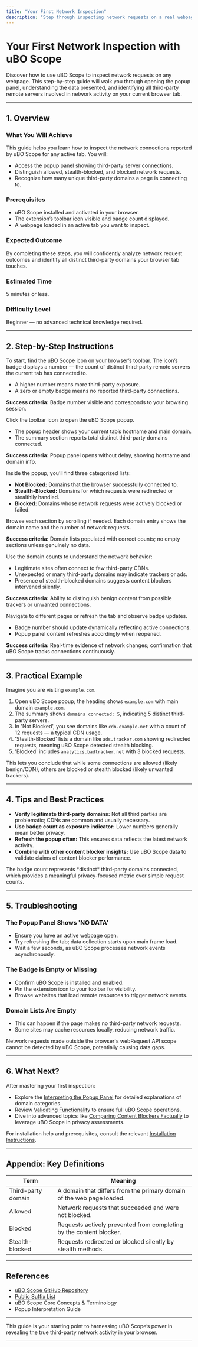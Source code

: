```yaml
---
title: "Your First Network Inspection"
description: "Step through inspecting network requests on a real webpage, from opening the popup to identifying all third-party servers involved. Includes tips for verifying what’s truly happening on a site."
---
```


# Your First Network Inspection with uBO Scope

Discover how to use uBO Scope to inspect network requests on any webpage. This step-by-step guide will walk you through opening the popup panel, understanding the data presented, and identifying all third-party remote servers involved in network activity on your current browser tab.

---

## 1. Overview

### What You Will Achieve
This guide helps you learn how to inspect the network connections reported by uBO Scope for any active tab. You will:
- Access the popup panel showing third-party server connections.
- Distinguish allowed, stealth-blocked, and blocked network requests.
- Recognize how many unique third-party domains a page is connecting to.

### Prerequisites
- uBO Scope installed and activated in your browser.
- The extension’s toolbar icon visible and badge count displayed.
- A webpage loaded in an active tab you want to inspect.

### Expected Outcome
By completing these steps, you will confidently analyze network request outcomes and identify all distinct third-party domains your browser tab touches.

### Estimated Time
5 minutes or less.

### Difficulty Level
Beginner — no advanced technical knowledge required.

---

## 2. Step-by-Step Instructions

<Steps>
<Step title="Locate uBO Scope Icon and Badge">
To start, find the uBO Scope icon on your browser’s toolbar. The icon’s badge displays a number — the count of distinct third-party remote servers the current tab has connected to.

- A higher number means more third-party exposure.
- A zero or empty badge means no reported third-party connections.

**Success criteria:** Badge number visible and corresponds to your browsing session.
</Step>

<Step title="Open the uBO Scope Popup Panel">
Click the toolbar icon to open the uBO Scope popup.

- The popup header shows your current tab’s hostname and main domain.
- The summary section reports total distinct third-party domains connected.

**Success criteria:** Popup panel opens without delay, showing hostname and domain info.
</Step>

<Step title="Review the Three Outcome Sections">
Inside the popup, you’ll find three categorized lists:

- **Not Blocked:** Domains that the browser successfully connected to.
- **Stealth-Blocked:** Domains for which requests were redirected or stealthily handled.
- **Blocked:** Domains whose network requests were actively blocked or failed.

Browse each section by scrolling if needed. Each domain entry shows the domain name and the number of network requests.

**Success criteria:** Domain lists populated with correct counts; no empty sections unless genuinely no data.
</Step>

<Step title="Interpret the Data for Real-World Insight">
Use the domain counts to understand the network behavior:

- Legitimate sites often connect to few third-party CDNs.
- Unexpected or many third-party domains may indicate trackers or ads.
- Presence of stealth-blocked domains suggests content blockers intervened silently.

**Success criteria:** Ability to distinguish benign content from possible trackers or unwanted connections.
</Step>

<Step title="Verify Network Activity by Browsing">
Navigate to different pages or refresh the tab and observe badge updates.

- Badge number should update dynamically reflecting active connections.
- Popup panel content refreshes accordingly when reopened.

**Success criteria:** Real-time evidence of network changes; confirmation that uBO Scope tracks connections continuously.
</Step>
</Steps>

---

## 3. Practical Example

Imagine you are visiting `example.com`.

1. Open uBO Scope popup; the heading shows `example.com` with main domain `example.com`.
2. The summary shows `domains connected: 5`, indicating 5 distinct third-party servers.
3. In 'Not Blocked', you see domains like `cdn.example.net` with a count of 12 requests — a typical CDN usage.
4. 'Stealth-Blocked' lists a domain like `ads.tracker.com` showing redirected requests, meaning uBO Scope detected stealth blocking.
5. 'Blocked' includes `analytics.badtracker.net` with 3 blocked requests.

This lets you conclude that while some connections are allowed (likely benign/CDN), others are blocked or stealth blocked (likely unwanted trackers).

---

## 4. Tips and Best Practices

- **Verify legitimate third-party domains:** Not all third parties are problematic; CDNs are common and usually necessary.
- **Use badge count as exposure indicator:** Lower numbers generally mean better privacy.
- **Refresh the popup often:** This ensures data reflects the latest network activity.
- **Combine with other content blocker insights:** Use uBO Scope data to validate claims of content blocker performance.

<Note>
The badge count represents *distinct* third-party domains connected, which provides a meaningful privacy-focused metric over simple request counts.
</Note>

---

## 5. Troubleshooting

### The Popup Panel Shows 'NO DATA'
- Ensure you have an active webpage open.
- Try refreshing the tab; data collection starts upon main frame load.
- Wait a few seconds, as uBO Scope processes network events asynchronously.

### The Badge is Empty or Missing
- Confirm uBO Scope is installed and enabled.
- Pin the extension icon to your toolbar for visibility.
- Browse websites that load remote resources to trigger network events.

### Domain Lists Are Empty
- This can happen if the page makes no third-party network requests.
- Some sites may cache resources locally, reducing network traffic.

<Warning>
Network requests made outside the browser's webRequest API scope cannot be detected by uBO Scope, potentially causing data gaps.
</Warning>

---

## 6. What Next?

After mastering your first inspection:
- Explore the [Interpreting the Popup Panel](https://example.com/guides/getting-started/understanding-popup) for detailed explanations of domain categories.
- Review [Validating Functionality](https://example.com/getting-started/first-use-and-validation/validating-functionality) to ensure full uBO Scope operations.
- Dive into advanced topics like [Comparing Content Blockers Factually](https://example.com/guides/advanced-usage/analyzing-content-blockers) to leverage uBO Scope in privacy assessments.

For installation help and prerequisites, consult the relevant [Installation Instructions](https://example.com/guides/getting-started/installing-extension).

---

## Appendix: Key Definitions

| Term              | Meaning                                                                 |
|-------------------|-------------------------------------------------------------------------|
| Third-party domain| A domain that differs from the primary domain of the web page loaded.   |
| Allowed           | Network requests that succeeded and were not blocked.                   |
| Blocked           | Requests actively prevented from completing by the content blocker.     |
| Stealth-blocked   | Requests redirected or blocked silently by stealth methods.             |

---

## References

- [uBO Scope GitHub Repository](https://github.com/gorhill/uBO-Scope)
- [Public Suffix List](https://publicsuffix.org/list/)
- uBO Scope Core Concepts & Terminology
- Popup Interpretation Guide

---

This guide is your starting point to harnessing uBO Scope’s power in revealing the true third-party network activity in your browser.


---